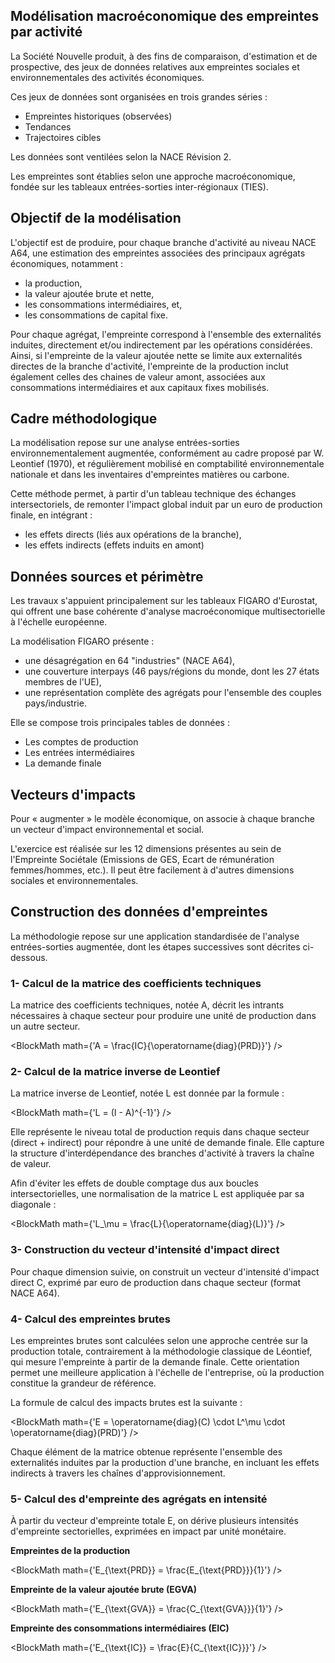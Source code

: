 
## Modélisation macroéconomique des empreintes par activité

La Société Nouvelle produit, à des fins de comparaison, d'estimation et de prospective, des jeux de données relatives aux empreintes sociales et environnementales des activités économiques.

Ces jeux de données sont organisées en trois grandes séries :

- Empreintes historiques (observées)
- Tendances
- Trajectoires cibles

Les données sont ventilées selon la NACE Révision 2.

Les empreintes sont établies selon une approche macroéconomique, fondée sur les tableaux entrées-sorties inter-régionaux (TIES).

## Objectif de la modélisation

L'objectif est de produire, pour chaque branche d'activité au niveau NACE A64, une estimation des empreintes associées des principaux agrégats économiques, notamment :

- la production,
- la valeur ajoutée brute et nette,
- les consommations intermédiaires, et,
- les consommations de capital fixe.

Pour chaque agrégat, l'empreinte correspond à l'ensemble des externalités induites, directement et/ou indirectement par les opérations considérées. Ainsi, si l'empreinte de la valeur ajoutée nette se limite aux externalités directes de la branche d'activité, l'empreinte de la production inclut également celles des chaines de valeur amont, associées aux consommations intermédiaires et aux capitaux fixes mobilisés.

## Cadre méthodologique

La modélisation repose sur une analyse entrées-sorties environnementalement augmentée, conformément au cadre proposé par W. Leontief (1970), et régulièrement mobilisé en comptabilité environnementale nationale et dans les inventaires d'empreintes matières ou carbone.

Cette méthode permet, à partir d'un tableau technique des échanges intersectoriels, de remonter l'impact global induit par un euro de production finale, en intégrant :

- les effets directs (liés aux opérations de la branche),
- les effets indirects (effets induits en amont)

## Données sources et périmètre

Les travaux s'appuient principalement sur les tableaux FIGARO d'Eurostat, qui offrent une base cohérente d'analyse macroéconomique multisectorielle à l'échelle européenne.

La modélisation FIGARO présente :

- une désagrégation en 64 "industries" (NACE A64),
- une couverture interpays (46 pays/régions du monde, dont les 27 états membres de l'UE),
- une représentation complète des agrégats pour l'ensemble des couples pays/industrie.

Elle se compose trois principales tables de données :

- Les comptes de production
- Les entrées intermédiaires
- La demande finale

## Vecteurs d'impacts

Pour « augmenter » le modèle économique, on associe à chaque branche un vecteur d'impact environnemental et social.

L'exercice est réalisée sur les 12 dimensions présentes au sein de l'Empreinte Sociétale (Emissions de GES, Ecart de rémunération femmes/hommes, etc.). Il peut être facilement à d'autres dimensions sociales et environnementales.

## Construction des données d'empreintes

La méthodologie repose sur une application standardisée de l'analyse entrées-sorties augmentée, dont les étapes successives sont décrites ci-dessous.

### 1- Calcul de la matrice des coefficients techniques

La matrice des coefficients techniques, notée A, décrit les intrants nécessaires à chaque secteur pour produire une unité de production dans un autre secteur.

<BlockMath math={'A = \\frac{IC}{\\operatorname{diag}(PRD)}'} />

### 2- Calcul de la matrice inverse de Leontief

La matrice inverse de Leontief, notée L est donnée par la formule :

<BlockMath math={'L = (I - A)^{-1}'} />

Elle représente le niveau total de production requis dans chaque secteur (direct + indirect) pour répondre à une unité de demande finale. Elle capture la structure d'interdépendance des branches d'activité à travers la chaîne de valeur.

Afin d'éviter les effets de double comptage dus aux boucles intersectorielles, une normalisation de la matrice L est appliquée par sa diagonale :

<BlockMath math={'L_\\mu = \\frac{L}{\\operatorname{diag}(L)}'} />

### 3- Construction du vecteur d'intensité d'impact direct

Pour chaque dimension suivie, on construit un vecteur d'intensité d'impact direct C, exprimé par euro de production dans chaque secteur (format NACE A64).

### 4- Calcul des empreintes brutes

Les empreintes brutes sont calculées selon une approche centrée sur la production totale, contrairement à la méthodologie classique de Léontief, qui mesure l'empreinte à partir de la demande finale. Cette orientation permet une meilleure application à l'échelle de l'entreprise, où la production constitue la grandeur de référence.

La formule de calcul des impacts brutes est la suivante :

<BlockMath math={'E = \\operatorname{diag}(C) \\cdot L^\\mu \\cdot \\operatorname{diag}(PRD)'} />

Chaque élément de la matrice obtenue représente l'ensemble des externalités induites par la production d'une branche, en incluant les effets indirects à travers les chaînes d'approvisionnement.

### 5- Calcul des d'empreinte des agrégats en intensité

À partir du vecteur d'empreinte totale E, on dérive plusieurs intensités d'empreinte sectorielles, exprimées en impact par unité monétaire.

**Empreintes de la production**

<BlockMath math={'E_{\\text{PRD}} = \\frac{E_{\\text{PRD}}}{1}'} />

**Empreinte de la valeur ajoutée brute (EGVA)**

<BlockMath math={'E_{\\text{GVA}} = \\frac{C_{\\text{GVA}}}{1}'} />

**Empreinte des consommations intermédiaires (EIC)**

<BlockMath math={'E_{\\text{IC}} = \\frac{E}{C_{\\text{IC}}}'} />
